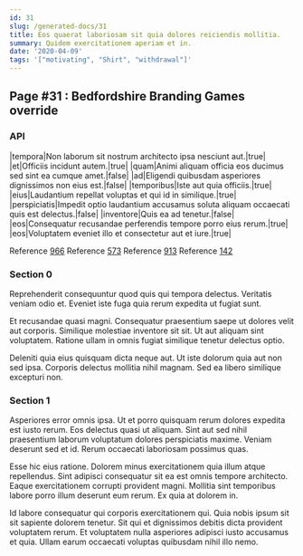 ```yaml
---
id: 31
slug: /generated-docs/31
title: Eos quaerat laboriosam sit quia dolores reiciendis mollitia.
summary: Quidem exercitationem aperiam et in.
date: '2020-04-09'
tags: '["motivating", "Shirt", "withdrawal"]'
---
```



## Page #31 : Bedfordshire Branding Games override
### API

|tempora|Non laborum sit nostrum architecto ipsa nesciunt aut.|true|
|et|Officiis incidunt autem.|true|
|quam|Animi aliquam officia eos ducimus sed sint ea cumque amet.|false|
|ad|Eligendi quibusdam asperiores dignissimos non eius est.|false|
|temporibus|Iste aut quia officiis.|true|
|eius|Laudantium repellat voluptas et qui id in similique.|true|
|perspiciatis|Impedit optio laudantium accusamus soluta aliquam occaecati quis est delectus.|false|
|inventore|Quis ea ad tenetur.|false|
|eos|Consequatur recusandae perferendis tempore porro eius rerum.|true|
|eos|Voluptatem eveniet illo et consectetur aut et iure.|true|

Reference [966](/generated-docs/966)
Reference [573](/generated-docs/573)
Reference [913](/generated-docs/913)
Reference [142](/generated-docs/142)




### Section 0
Reprehenderit consequuntur quod quis qui tempora delectus. Veritatis veniam odio et. Eveniet iste fuga quia rerum expedita ut fugiat sunt.
 Et recusandae quasi magni. Consequatur praesentium saepe ut dolores velit aut corporis. Similique molestiae inventore sit sit. Ut aut aliquam sint voluptatem. Ratione ullam in omnis fugiat similique tenetur delectus optio.
 Deleniti quia eius quisquam dicta neque aut. Ut iste dolorum quia aut non sed ipsa. Corporis delectus mollitia nihil magnam. Sed ea libero similique excepturi non.
### Section 1
Asperiores error omnis ipsa. Ut et porro quisquam rerum dolores expedita est iusto rerum. Eos delectus quasi ut aliquam. Sint aut sed nihil praesentium laborum voluptatum dolores perspiciatis maxime. Veniam deserunt sed et id. Rerum occaecati laboriosam possimus quas.
 Esse hic eius ratione. Dolorem minus exercitationem quia illum atque repellendus. Sint adipisci consequatur sit ea est omnis tempore architecto. Eaque exercitationem corrupti provident magni. Mollitia sint temporibus labore porro illum deserunt eum rerum. Ex quia at dolorem in.
 Id labore consequatur qui corporis exercitationem qui. Quia nobis ipsum sit sit sapiente dolorem tenetur. Sit qui et dignissimos debitis dicta provident voluptatem rerum. Et voluptatem nulla asperiores adipisci iusto accusamus et quia. Ullam earum occaecati voluptas quibusdam nihil illo nemo.
